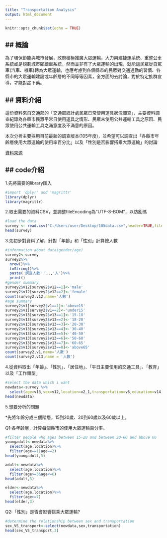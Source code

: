 ```yaml
---
title: "Transportation Analysis"
output: html_document
---
```


```r
knitr::opts_chunk$set(echo = TRUE)
```
## 概論
---



為了環保節能與城市發展，政府積極推廣大眾運輸，大力興建捷運系統、重整公車系統或是規劃城市腳踏車系統，然而並非有了大眾運輸的出現，就能讓民眾從自駕車(汽車、機車)轉為大眾運輸，也應考慮到各個縣市的民眾對交通通勤的習慣、各縣市的大眾運輸建設或年齡層的不同等等因素，全方面的去討論，對於特定族群宣導，才能對症下藥。


## 資料介紹
---

這份資料來自交通部的「交通部統計處民眾日常使用運具狀況調查」，主要資料調查紀錄為各縣市民眾平常日使用運具之情形、民眾未使用公共運輸工具之原因、民眾使用公共運輸工具之滿意度及不滿意的原因。

本次分析主要採用目前最新的調查版本(105年度)，並希望可以調查出「各縣市年齡層使用大眾運輸的使用率百分比」以及「性別是否影響搭乘大眾運輸」的討論

[資料來源](https://data.gov.tw/dataset/6248)



## code介紹
---


1.先將需要的library匯入

```r
#import 'dplyr' and 'magrittr'
library(dplyr)
library(magrittr)
```

2.取出需要的資料CSV，並調整fileEncoding為"UTF-8-BOM"，以防亂碼

```r
#load the data
survey <- read.csv("C:/Users/user/Desktop/105data.csv",header=TRUE,fileEncoding="UTF-8-BOM")
head(survey)
```

3.先初步對資料了解，針對「年齡」和「性別」計算總人數

```r
#information about data(gender/age)
survey2<-survey
survey2%>%
  nrow()%>%
  toString()%>%
  paste('調查人數：',.,'人')%>%
  print()
#gender summary
survey2$v12[survey2$v12==1]<-'male'
survey2$v12[survey2$v12==2]<-'female'
count(survey2,v12,name='人數')
#age summary
survey2$v1[survey2$v1==1]<-'above15'
survey2$v1[survey2$v1==2]<-'under15'
survey2$v13[survey2$v13==1]<-'15-18'
survey2$v13[survey2$v13==2]<-'18-20'
survey2$v13[survey2$v13==3]<-'20-30'
survey2$v13[survey2$v13==4]<-'30-40'
survey2$v13[survey2$v13==5]<-'40-50'
survey2$v13[survey2$v13==6]<-'50-60'
survey2$v13[survey2$v13==7]<-'60-65'
survey2$v13[survey2$v13==8]<-'above65'
count(survey2,v1,name='人數')
count(survey2,v13,name = '人數')
```

4.從資料取出「年齡」、「性別」、「居住地」、「平日主要使用的交通工具」、「教育」以及「工作類型」

```r
#select the data which i want
newdata<-survey %>%
  select(age=v13,sex=v12,location=v2_1,transportation=v6,education=v14,job=v15)
head(newdata)
```

5.想要分析的問題

*先將年齡分成三個階層，15到20歲、20到60歲以及60歲以上。

Q1:各年齡層，計算每個縣市的使用大眾運輸百分率。

```r
#filter people who ages between 15-20 and between 20-60 and above 60
youngadult<-newdata%>%
  select(age,location)%>%
  filter(age==1|age==2)
head(youngadult,3)

adult<-newdata%>%
  select(age,location)%>%
  filter(age>=3&age<=6)
head(adult,3)

elder<-newdata%>%
  select(age,location)%>%
  filter(age>=7)
head(elder,3)
```

Q2:「性別」是否會影響搭乘大眾運輸?

```r
#determine the relationship between sex and transportation
sex_VS_transport<-select(newdata,sex,transportation)
head(sex_VS_transport,3)
```